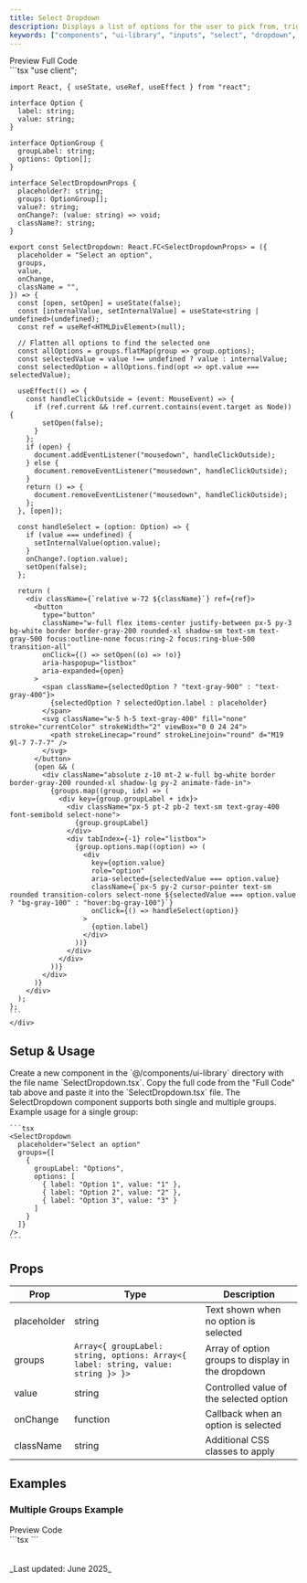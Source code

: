 ```yaml
---
title: Select Dropdown
description: Displays a list of options for the user to pick from, triggered by a button.
keywords: ["components", "ui-library", "inputs", "select", "dropdown", "mdx", "nextjs", "documents"]
---
```



<Tabs defaultValue="preview">
  <TabsList>
    <TabsTrigger value="preview">Preview</TabsTrigger>
    <TabsTrigger value="code">Full Code</TabsTrigger>
  </TabsList>
  <TabsContent value="preview" className="mt-4 justify-center">
    <div className="justify-center h-[20rem] border rounded-md bg-white p-4 flex items-center">
      <SelectDropdown
        placeholder="Select an option"
        groups={[
          {
            groupLabel: "Options",
            options: [
              { label: "Option 1", value: "1" },
              { label: "Option 2", value: "2" },
              { label: "Option 3", value: "3" }
            ]
          }
        ]}
      />
    </div>
  </TabsContent>
  <TabsContent value="code" className="mt-4">
    <div className="[&_pre]:!my-0">
    ```tsx
    "use client";

    import React, { useState, useRef, useEffect } from "react";

    interface Option {
      label: string;
      value: string;
    }

    interface OptionGroup {
      groupLabel: string;
      options: Option[];
    }

    interface SelectDropdownProps {
      placeholder?: string;
      groups: OptionGroup[];
      value?: string;
      onChange?: (value: string) => void;
      className?: string;
    }

    export const SelectDropdown: React.FC<SelectDropdownProps> = ({
      placeholder = "Select an option",
      groups,
      value,
      onChange,
      className = "",
    }) => {
      const [open, setOpen] = useState(false);
      const [internalValue, setInternalValue] = useState<string | undefined>(undefined);
      const ref = useRef<HTMLDivElement>(null);

      // Flatten all options to find the selected one
      const allOptions = groups.flatMap(group => group.options);
      const selectedValue = value !== undefined ? value : internalValue;
      const selectedOption = allOptions.find(opt => opt.value === selectedValue);

      useEffect(() => {
        const handleClickOutside = (event: MouseEvent) => {
          if (ref.current && !ref.current.contains(event.target as Node)) {
            setOpen(false);
          }
        };
        if (open) {
          document.addEventListener("mousedown", handleClickOutside);
        } else {
          document.removeEventListener("mousedown", handleClickOutside);
        }
        return () => {
          document.removeEventListener("mousedown", handleClickOutside);
        };
      }, [open]);

      const handleSelect = (option: Option) => {
        if (value === undefined) {
          setInternalValue(option.value);
        }
        onChange?.(option.value);
        setOpen(false);
      };

      return (
        <div className={`relative w-72 ${className}`} ref={ref}>
          <button
            type="button"
            className="w-full flex items-center justify-between px-5 py-3 bg-white border border-gray-200 rounded-xl shadow-sm text-sm text-gray-500 focus:outline-none focus:ring-2 focus:ring-blue-500 transition-all"
            onClick={() => setOpen((o) => !o)}
            aria-haspopup="listbox"
            aria-expanded={open}
          >
            <span className={selectedOption ? "text-gray-900" : "text-gray-400"}>
              {selectedOption ? selectedOption.label : placeholder}
            </span>
            <svg className="w-5 h-5 text-gray-400" fill="none" stroke="currentColor" strokeWidth="2" viewBox="0 0 24 24">
              <path strokeLinecap="round" strokeLinejoin="round" d="M19 9l-7 7-7-7" />
            </svg>
          </button>
          {open && (
            <div className="absolute z-10 mt-2 w-full bg-white border border-gray-200 rounded-xl shadow-lg py-2 animate-fade-in">
              {groups.map((group, idx) => (
                <div key={group.groupLabel + idx}>
                  <div className="px-5 pt-2 pb-2 text-sm text-gray-400 font-semibold select-none">
                    {group.groupLabel}
                  </div>
                  <div tabIndex={-1} role="listbox">
                    {group.options.map((option) => (
                      <div
                        key={option.value}
                        role="option"
                        aria-selected={selectedValue === option.value}
                        className={`px-5 py-2 cursor-pointer text-sm rounded transition-colors select-none ${selectedValue === option.value ? "bg-gray-100" : "hover:bg-gray-100"}`}
                        onClick={() => handleSelect(option)}
                      >
                        {option.label}
                      </div>
                    ))}
                  </div>
                </div>
              ))}
            </div>
          )}
        </div>
      );
    };
    ```
    </div>
  </TabsContent>
</Tabs>

## Setup & Usage

<Step>
  <StepItem title="Create a new Component">
    Create a new component in the `@/components/ui-library` directory with the file name `SelectDropdown.tsx`.
  </StepItem>

  <StepItem title="Copy the Full Code inside the component">
    Copy the full code from the "Full Code" tab above and paste it into the `SelectDropdown.tsx` file.
  </StepItem>

  <StepItem title="Use the Component">
    The SelectDropdown component supports both single and multiple groups. Example usage for a single group:

    ```tsx
    <SelectDropdown
      placeholder="Select an option"
      groups={[
        {
          groupLabel: "Options",
          options: [
            { label: "Option 1", value: "1" },
            { label: "Option 2", value: "2" },
            { label: "Option 3", value: "3" }
          ]
        }
      ]}
    />
    ```
  </StepItem>
</Step>

## Props

| Prop | Type | Description |
|------|------|-------------|
| placeholder | string | Text shown when no option is selected |
| groups | `Array<{ groupLabel: string, options: Array<{ label: string, value: string }> }>` | Array of option groups to display in the dropdown |
| value | string | Controlled value of the selected option |
| onChange | function | Callback when an option is selected |
| className | string | Additional CSS classes to apply |

## Examples

### Multiple Groups Example

<Tabs defaultValue="preview">
  <TabsList>
    <TabsTrigger value="preview">Preview</TabsTrigger>
    <TabsTrigger value="code">Code</TabsTrigger>
  </TabsList>
  <TabsContent value="preview" className="mt-4 justify-center">
    <div className="justify-center h-[20rem] border rounded-md bg-white p-4 flex items-center">
      <SelectDropdown
        placeholder="Select an item"
        groups={[
          {
            groupLabel: "Fruits",
            options: [
              { label: "Apple", value: "apple" },
              { label: "Banana", value: "banana" },
              { label: "Orange", value: "orange" }
            ]
          },
          {
            groupLabel: "Vegetables",
            options: [
              { label: "Carrot", value: "carrot" },
              { label: "Broccoli", value: "broccoli" },
              { label: "Spinach", value: "spinach" }
            ]
          }
        ]}
      />
    </div>
  </TabsContent>
  <TabsContent value="code" className="mt-4">
    <div className="[&_pre]:!my-0">
    ```tsx
    <SelectDropdown
      placeholder="Select an item"
      groups={[
        {
          groupLabel: "Fruits",
          options: [
            { label: "Apple", value: "apple" },
            { label: "Banana", value: "banana" },
            { label: "Orange", value: "orange" }
          ]
        },
        {
          groupLabel: "Vegetables",
          options: [
            { label: "Carrot", value: "carrot" },
            { label: "Broccoli", value: "broccoli" },
            { label: "Spinach", value: "spinach" }
          ]
        }
      ]}
    />
    ```
    </div>
  </TabsContent>
</Tabs>

<br />
<br />
_Last updated: June 2025_

